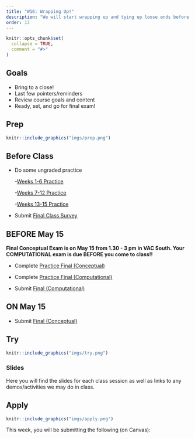 ```yaml
---
title: "W16: Wrapping Up!"
description: "We will start wrapping up and tying up loose ends before the final exam! things."
order: 13
---
```


```r
knitr::opts_chunk$set(
  collapse = TRUE,
  comment = "#>"
)
```

## Goals

- Bring to a close!
- Last few pointers/reminders
- Review course goals and content
- Ready, set, and go for final exam!

## Prep 

:::::{.card .border .border-2 .border-info}
:::: {.grid .g-0}
::: {.g-col-3}
:::: {.card-body}

```r
knitr::include_graphics("imgs/prep.png")
```

::::
:::

::: {.g-col-9}
:::: {.card-body}

## Before Class

- Do some ungraded practice
  
  -<span style="color:#508AB0"><a href="https://bowdoin.instructure.com/courses/6949/modules/items/430199" target="_blank">Weeks 1-6 Practice</a></span>
 
  -<span style="color:#508AB0"><a href="https://bowdoin.instructure.com/courses/6949/modules/items/430200" target="_blank">Weeks 7-12 Practice</a></span>  
 
  -<span style="color:#508AB0"><a href="https://bowdoin.instructure.com/courses/6949/modules/items/430201" target="_blank">Weeks 13-15 Practice</a></span>

- Submit <span style="color:#508AB0"><a href="https://bowdoin.instructure.com/courses/6949/modules/items/430197" target="_blank">Final Class Survey</a></span>

<!-- - Vote in the <span style="color:#508AB0"><a href="https://e20yvn2sra.cognition.run/" target="_blank">Memer of the Semester Contest</a></span> -->



## BEFORE May 15

**Final Conceptual Exam is on May 15 from 1.30 - 3 pm in VAC South. Your COMPUTATIONAL exam is due BEFORE you come to class!!**

- Complete <span style="color:#508AB0"><a href="https://bowdoin.instructure.com/courses/6949/modules/items/430202" target="_blank">Practice Final (Conceptual)</a></span>

- Complete <span style="color:#508AB0"><a href="https://bowdoin.instructure.com/courses/6949/modules/items/461994" target="_blank">Practice Final (Computational)</a></span>

- Submit <span style="color:#508AB0"><a href="https://bowdoin.instructure.com/courses/6949/modules/items/430193" target="_blank">Final (Computational)</a></span>


## ON May 15

- Submit <span style="color:#508AB0"><a href="https://bowdoin.instructure.com/courses/6949/modules/items/430192" target="_blank">Final (Conceptual)</a></span>

::::
:::
::::
:::::

## Try {.mt-5}

:::::{.card .border .border-2 .border-info}
:::: {.grid .g-0}
::: {.g-col-3}
:::: {.card-body}

```r
knitr::include_graphics("imgs/try.png")
```

::::
:::

::: {.g-col-9}
:::: {.card-body}

### Slides

Here you will find the slides for each class session as well as links to any demos/activities we may do in class.

<!--
<a class="btn btn-outline-info" href="" role="button" target="_blank">L0: Slides</a>

<a class="btn btn-outline-info" href="" role="button" target="_blank">L0: Slides</a>
-->


::::
:::


::::
:::::

## Apply {.mt-5}

:::::{.card .border .border-2 .border-info}
:::: {.grid .g-0}
::: {.g-col-3}
:::: {.card-body}

```r
knitr::include_graphics("imgs/apply.png")
```

::::
:::

::: {.g-col-9}
:::: {.card-body}

This week, you will be submitting the following (on Canvas):

<!-- - April/May class survey for extra credit (due May 7) -->
<!-- - BCQs! (in class) -->
::::
:::


::::
:::::